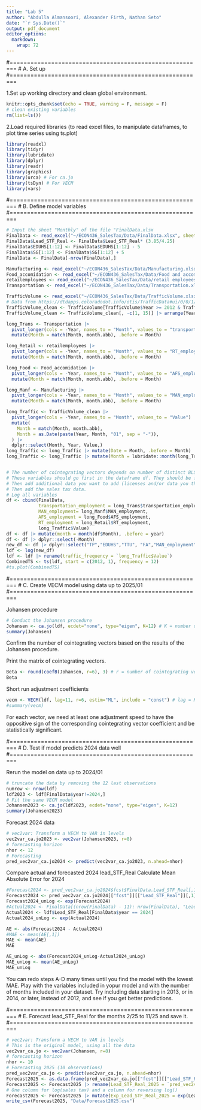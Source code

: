 ```yaml
---
title: "Lab 5"
author: "Abdulla Almansoori, Alexander Firth, Nathan Seto"
date: "`r Sys.Date()`"
output: pdf_document
editor_options: 
  markdown: 
    wrap: 72
---
```


#========================================================
# A. Set up
#========================================================

1.Set up working directory and clean global environment. 

```r
knitr::opts_chunk$set(echo = TRUE, warning = F, message = F)
# clean existing variables
rm(list=ls())
```


2.Load required libraries (to read excel files, to manipulate dataframes, to plot time series using ts.plot)

```r
library(readxl)
library(tidyr)
library(lubridate)
library(dplyr)
library(readr)
library(graphics)
library(urca) # For ca.jo
library(tsDyn) # For VECM
library(vars)
```

#========================================================
# B. Define model variables
#========================================================

```r
# Input the sheet "Monthly" of the file "FinalData.xlsx
FinalData <- read_excel("~/ECON436_SalesTax/Data/FinalData.xlsx", sheet = 1)
FinalData$Lead_STF_Real <- FinalData$Lead_STF_Real* (3.85/4.25)
FinalData$EDUHS[1:12] <- FinalData$EDUHS[1:12] - 5
FinalData$SG[1:12] <- FinalData$SG[1:12] + 5
FinalData <- FinalData[-nrow(FinalData),]

Manufacturing <- read_excel("~/ECON436_SalesTax/Data/Manufacturing.xlsx")
Food_accomidation <- read_excel("~/ECON436_SalesTax/Data/Food and accomidation.xlsx")
retailemployees <- read_excel("~/ECON436_SalesTax/Data/retail employees.xlsx")
Transportation <- read_excel("~/ECON436_SalesTax/Data/Transportation.xlsx")

TrafficVolume <- read_excel("~/ECON436_SalesTax/Data/TrafficVolume.xlsx") 
# Data from https://dtdapps.coloradodot.info/otis/TrafficData#ui/0/0/1/station/000127/criteria/27425//false/true/
TrafficVolume_clean <- TrafficVolume[TrafficVolume$Year >= 2012 & TrafficVolume$Year <= 2024, ]
TrafficVolume_clean <- TrafficVolume_clean[, -c(1, 15)] |> arrange(Year)

long_Trans <- Transportation |> 
  pivot_longer(cols = -Year, names_to = "Month", values_to = "transportation_employment") |> 
  mutate(Month = match(Month, month.abb), .before = Month)

long_Retail <- retailemployees |> 
  pivot_longer(cols = -Year, names_to = "Month", values_to = "RT_employment") |> 
  mutate(Month = match(Month, month.abb), .before = Month)

long_Food <- Food_accomidation |> 
  pivot_longer(cols = -Year, names_to = "Month", values_to = "AFS_employment") |> 
  mutate(Month = match(Month, month.abb), .before = Month)

long_Manf <- Manufacturing |> 
  pivot_longer(cols = -Year, names_to = "Month", values_to = "MAN_employment") |> 
  mutate(Month = match(Month, month.abb), .before = Month)

long_Traffic <- TrafficVolume_clean |>
  pivot_longer(cols = -Year, names_to = "Month", values_to = "Value") |>
  mutate(
    Month = match(Month, month.abb),
    Month = as.Date(paste(Year, Month, "01", sep = "-")),
  ) |>
  dplyr::select(Month, Year, Value,)
long_Traffic <- long_Traffic |> mutate(Date = Month, .before = Month)
long_Traffic <- long_Traffic |> mutate(Month = lubridate::month(long_Traffic$Date))


# The number of cointegrating vectors depends on number of distinct BLS categories that you think are determined by the economic conditions of Larimer county.
# These variables should go first in the dataframe df. They should be followed by the variables that are driven state or country-level conditions.
# Then add additional data you want to add (licenses and/or data you think is cointegrated with the sales tax data).
# Then add the sales tax data.
# Log all variables
df <- cbind(FinalData, 
            transportation_employment = long_Trans$transportation_employment, 
            MAN_employment= long_Manf$MAN_employment, 
            AFS_employment = long_Food$AFS_employment, 
            RT_employment = long_Retail$RT_employment,
            long_Traffic$Value)
df <- df |> mutate(month = month(df$Month), .before = year)
df <- df |> dplyr::select(-Month)
new_df <- df |> dplyr::select("TP","EDUHS","TTU", "FA","MAN_employment","AFS_employment","RT_employment", "long_Traffic$Value", "Lead_STF_Real")
ldf <- log(new_df)
ldf <- ldf |> rename(traffic_frequency = `long_Traffic$Value`)
CombinedTS <- ts(ldf, start = c(2012, 1), frequency = 12)
#ts.plot(CombinedTS)

```

#========================================================
# C. Create VECM model using data up to 2025/01
#========================================================


Johansen procedure

```r
# Conduct the Johansen procedure
Johansen <- ca.jo(ldf, ecdet="none", type="eigen", K=12) # K = number of periods in a year (4 if quarterly data, 12 if monthly data)
summary(Johansen)
```
Confirm the number of cointegrating vectors based on the results of the Johansen procedure.


Print the matrix of cointegrating vectors.

```r
Beta <- round(coefB(Johansen, r=6), 3) # r = number of cointegrating vectors
Beta
```


Short run adjustment coefficients

```r
vecm <- VECM(ldf, lag=11, r=6, estim="ML", include = "const") # lag = K-1
#summary(vecm)
```

For each vector, we need at least one adjustment speed to have the oppositive sign of the corresponding cointegrating vector coefficient and be statistically significant.


#========================================================
# D. Test if model predicts 2024 data well
#========================================================

Rerun the model on data up to 2024/01

```r
# truncate the data by removing the 12 last observations
numrow <- nrow(ldf)
ldf2023 <- ldf[FinalData$year!=2024,]
# Fit the same VECM model
Johansen2023 <- ca.jo(ldf2023, ecdet="none", type="eigen", K=12)
summary(Johansen2023)
```

Forecast 2024 data

```r
# vec2var: Transform a VECM to VAR in levels
vec2var_ca.jo2023 <- vec2var(Johansen2023, r=8)
# forecasting horizon
nhor <- 12 
# Forecasting
pred_vec2var_ca.jo2024 <- predict(vec2var_ca.jo2023, n.ahead=nhor)
```

Compare actual and forecasted 2024 lead_STF_Real
Calculate Mean Absolute Error for 2024

```r
#Forecast2024 <- pred_vec2var_ca.jo2024$fcst$FinalData.Lead_STF_Real[,1]
Forecast2024 <- pred_vec2var_ca.jo2024[["fcst"]][["Lead_STF_Real"]][,1]
Forecast2024_unLog <- exp(Forecast2024)
#Actual2024 <- FinalData[(nrow(FinalData) - 11): nrow(FinalData), "Lead_STF_Real"]
Actual2024 <- ldf$Lead_STF_Real[FinalData$year == 2024]
Actual2024_unLog <- exp(Actual2024)

AE <- abs(Forecast2024 - Actual2024)
#MAE <- mean(AE[,1])
MAE <- mean(AE)
MAE

AE_unLog <- abs(Forecast2024_unLog-Actual2024_unLog)
MAE_unLog <- mean(AE_unLog)
MAE_unLog
```

You can redo steps A-D many times until you find the model with the lowest MAE. 
Play with the variables included in yopur model and with the number of months included in your dataset. Try including data starting in 2013, or in 2014, or later, instead of 2012, and see if you get better predictions.

#========================================================
# E. Forecast lead_STF_Real for the months 2/25 to 11/25 and save it.
#========================================================

```r
# vec2var: Transform a VECM to VAR in levels
# This is the original model, using all the data
vec2var_ca.jo <- vec2var(Johansen, r=8)
# forecasting horizon
nhor <- 10 
# Forecasting 2025 (10 observations)
pred_vec2var_ca.jo <- predict(vec2var_ca.jo, n.ahead=nhor)
Forecast2025 <- as.data.frame(pred_vec2var_ca.jo[["fcst"]][["Lead_STF_Real"]][,1])
Forecast2025 <- Forecast2025 |> rename(Lead_STF_Real_2025 = `pred_vec2var_ca.jo[["fcst"]][["Lead_STF_Real"]][, 1]`)
# One column for log(sales tax) and a column for reversing log()
Forecast2025 <- Forecast2025 |> mutate(Exp_Lead_STF_Real_2025 = exp(Lead_STF_Real_2025))
write_csv(Forecast2025, "Data/Forecast2025.csv")
```

